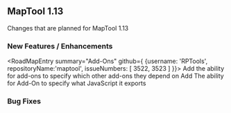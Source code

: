 

## MapTool 1.13
Changes that are planned for MapTool 1.13

### New Features / Enhancements

<RoadMapEntry summary="Add-Ons"
              github={ {username: 'RPTools', repositoryName:'maptool', issueNumbers: [
                  3522, 3523
              ] }}>
  Add the ability for add-ons to specify which other add-ons they depend on
  Add The ability for Add-On to specify what JavaScript it exports
</RoadMapEntry>

### Bug Fixes


